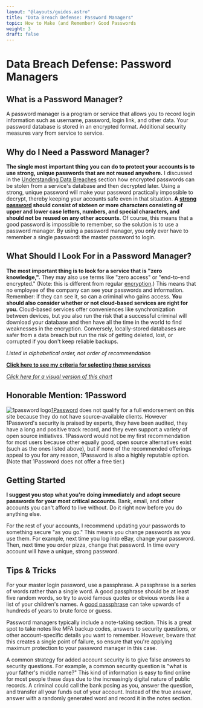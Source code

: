 ```yaml
---
layout: "@layouts/guides.astro"
title: "Data Breach Defense: Password Managers"
topic: How to Make (and Remember) Good Passwords
weight: 3
draft: false
---
```



# Data Breach Defense: Password Managers

## What is a Password Manager?

A password manager is a program or service that allows you to record login information such as username, password, login link, and other data. Your password database is stored in an encrypted format. Additional security measures vary from service to service.

## Why do I Need a Password Manager?

**The single most important thing you can do to protect your accounts is to use strong, unique passwords that are not reused anywhere.** I discussed in the [Understanding Data Breaches](/guides/most-important/data-breaches) section how encrypted passwords can be stolen from a service's database and then decrypted later. Using a strong, unique password will make your password practically impossible to decrypt, thereby keeping your accounts safe even in that situation. **A [strong password](https://protonmail.com/blog/how-long-should-my-password-be/) should consist of sixteen or more characters consisting of upper and lower case letters, numbers, and special characters, and should not be reused on any other accounts.** Of course, this means that a good password is impossible to remember, so the solution is to use a password manager. By using a password manager, you only ever have to remember a single password: the master password to login.

## What Should I Look For in a Password Manager?

**The most important thing is to look for a service that is "zero knowledge,".** They may also use terms like "zero access" or "end-to-end encrypted." (Note: this is different from regular [encryption](/guides/moderately-important/encryption).) This means that no employee of the company can see your passwords and information. Remember: if they can see it, so can a criminal who gains access. **You should also consider whether or not cloud-based services are right for you.** Cloud-based services offer conveniences like synchronization between devices, but you also run the risk that a successful criminal will download your database and then have all the time in the world to find weaknesses in the encryption. Conversely, locally-stored databases are safer from a data breach but run the risk of getting deleted, lost, or corrupted if you don't keep reliable backups.

_Listed in alphabetical order, not order of recommendation_

<ProsAndCons data={data} headingLevel={4} />

**[Click here to see my criteria for selecting these services](https://gitlab.com/thenewoil/website/-/wikis/Password-Manager-Criteria)**

_[Click here for a visual version of this chart](/charts/passwords)_

## Honorable Mention: 1Password

<img src="/images/logos/1password.png" alt="1password logo" class="float-left mx-6 w-24" />[1Password](https://1password.com/) does not qualify for a full endorsement on this site because they do not have source-available clients. However 1Password's security is praised by experts, they have been audited, they have a long and positive track record, and they even support a variety of open source initiatives. 1Password would not be my first recommendation for most users because other equally good, open source alternatives exist (such as the ones listed above), but if none of the recommended offerings appeal to you for any reason, 1Password is also a highly reputable option. (Note that 1Password does not offer a free tier.)

## Getting Started

**I suggest you stop what you're doing immediately and adopt secure passwords for your most critical accounts.** Bank, email, and other accounts you can't afford to live without. Do it right now before you do anything else.

For the rest of your accounts, I recommend updating your passwords to something secure "as you go." This means you change passwords as you use them. For example, next time you log into eBay, change your password. Then, next time you order pizza, change that password. In time every account will have a unique, strong password.

## Tips & Tricks

For your master login password, use a passphrase. A passphrase is a series of words rather than a single word. A good passphrase should be at least five random words, so try to avoid famous quotes or obvious words like a list of your children's names. A [good passphrase](https://www.useapassphrase.com/) can take upwards of hundreds of years to brute force or guess.

Password managers typically include a note-taking section. This is a great spot to take notes like MFA backup codes, answers to security questions, or other account-specific details you want to remember. However, beware that this creates a single point of failure, so ensure that you're applying maximum protection to your password manager in this case.

A common strategy for added account security is to give false answers to security questions. For example, a common security question is "what is your father's middle name?" This kind of information is easy to find online for most people these days due to the increasingly digital nature of public records. A criminal could call the bank posing as you, answer the question, and transfer all your funds out of your account. Instead of the true answer, answer with a randomly generated word and record it in the notes section.
